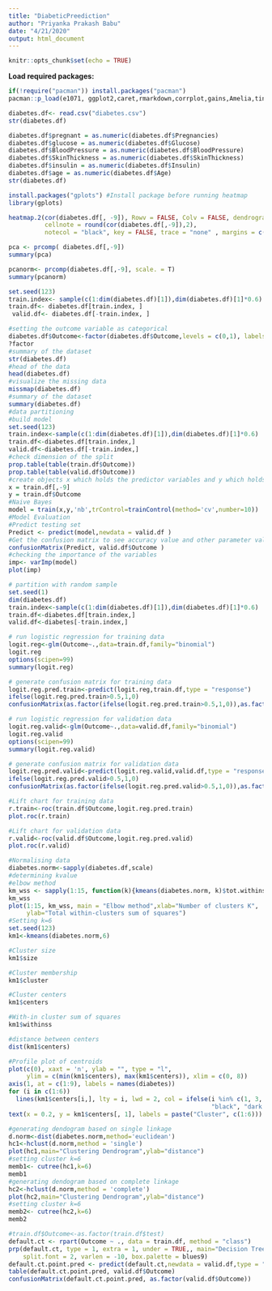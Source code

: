 ---
title: "DiabeticPreediction"
author: "Priyanka Prakash Babu"
date: "4/21/2020"
output: html_document
---

```{r setup, include=FALSE}
knitr::opts_chunk$set(echo = TRUE)
```
__Load required packages:__
```{r loadpackages, include = FALSE}
if(!require("pacman")) install.packages("pacman")
pacman::p_load(e1071, ggplot2,caret,rmarkdown,corrplot,gains,Amelia,tinytex,klar,rpart,rpart.plot,pROC)
```

```{r Load data}
diabetes.df<- read.csv("diabetes.csv") 
str(diabetes.df) 
```

```{r Change the datatype to numeric }
diabetes.df$pregnant = as.numeric(diabetes.df$Pregnancies) 
diabetes.df$glucose = as.numeric(diabetes.df$Glucose) 
diabetes.df$BloodPressure = as.numeric(diabetes.df$BloodPressure) 
diabetes.df$SkinThickness = as.numeric(diabetes.df$SkinThickness) 
diabetes.df$insulin = as.numeric(diabetes.df$Insulin) 
diabetes.df$age = as.numeric(diabetes.df$Age) 
str(diabetes.df) 
```

```{r Heatmap}
install.packages("gplots") #Install package before running heatmap
library(gplots) 

heatmap.2(cor(diabetes.df[, -9]), Rowv = FALSE, Colv = FALSE, dendrogram = "none",           
          cellnote = round(cor(diabetes.df[,-9]),2),           
          notecol = "black", key = FALSE, trace = "none" , margins = c(10,10))
```

```{r Do PCA with non normalized data}
pca <- prcomp( diabetes.df[,-9]) 
summary(pca) 
```

```{r Do PCA with normalized data}
pcanorm<- prcomp(diabetes.df[,-9], scale. = T) 
summary(pcanorm) 
```

```{r Data partitioning}
set.seed(123) 
train.index<- sample(c(1:dim(diabetes.df)[1]),dim(diabetes.df)[1]*0.6) 
train.df<- diabetes.df[train.index, ] 
 valid.df<- diabetes.df[-train.index, ] 
```

```{r NAIVE BAYES}
#setting the outcome variable as categorical
diabetes.df$Outcome<-factor(diabetes.df$Outcome,levels = c(0,1), labels = c("False","True"))
?factor
#summary of the dataset
str(diabetes.df) 
#head of the data
head(diabetes.df)
#visualize the missing data
missmap(diabetes.df)
#summary of the dataset
summary(diabetes.df)
#data partitioning
#build model
set.seed(123)
train.index<-sample(c(1:dim(diabetes.df)[1]),dim(diabetes.df)[1]*0.6)
train.df<-diabetes.df[train.index,]
valid.df<-diabetes.df[-train.index,]
#check dimension of the split
prop.table(table(train.df$Outcome))
prop.table(table(valid.df$Outcome))
#create objects x which holds the predictor variables and y which holds the response variables
x = train.df[,-9]
y = train.df$Outcome
#Naive Bayes
model = train(x,y,'nb',trControl=trainControl(method='cv',number=10))
#Model Evaluation
#Predict testing set
Predict <- predict(model,newdata = valid.df )
#Get the confusion matrix to see accuracy value and other parameter values
confusionMatrix(Predict, valid.df$Outcome )
#checking the importance of the variables
imp<- varImp(model)
plot(imp)
```

```{r lOGISTIC REGRESSION}
# partition with random sample
set.seed(1)
dim(diabetes.df)
train.index<-sample(c(1:dim(diabetes.df)[1]),dim(diabetes.df)[1]*0.6)
train.df<-diabetes.df[train.index,]
valid.df<-diabetes[-train.index,]

# run logistic regression for training data
logit.reg<-glm(Outcome~.,data=train.df,family="binomial")
logit.reg
options(scipen=99)
summary(logit.reg)

# generate confusion matrix for training data
logit.reg.pred.train<-predict(logit.reg,train.df,type = "response")
ifelse(logit.reg.pred.train>0.5,1,0)
confusionMatrix(as.factor(ifelse(logit.reg.pred.train>0.5,1,0)),as.factor(train.df$Outcome))

# run logistic regression for validation data
logit.reg.valid<-glm(Outcome~.,data=valid.df,family="binomial")
logit.reg.valid
options(scipen=99)
summary(logit.reg.valid)

# generate confusion matrix for validation data
logit.reg.pred.valid<-predict(logit.reg.valid,valid.df,type = "response")
ifelse(logit.reg.pred.valid>0.5,1,0)
confusionMatrix(as.factor(ifelse(logit.reg.pred.valid>0.5,1,0)),as.factor(valid.df$Outcome))

#Lift chart for training data
r.train<-roc(train.df$Outcome,logit.reg.pred.train)
plot.roc(r.train)

#Lift chart for validation data
r.valid<-roc(valid.df$Outcome,logit.reg.pred.valid)
plot.roc(r.valid)
```

```{r K-MEANS CLUSTERING}
#Normalising data
diabetes.norm<-sapply(diabetes.df,scale)
#determining kvalue
#elbow method
km_wss <- sapply(1:15, function(k){kmeans(diabetes.norm, k)$tot.withinss})
km_wss
plot(1:15, km_wss, main = "Elbow method",xlab="Number of clusters K",
     ylab="Total within-clusters sum of squares")
#Setting k=6
set.seed(123)
km1<-kmeans(diabetes.norm,6)

#Cluster size
km1$size

#Cluster membership
km1$cluster

#Cluster centers
km1$centers

#With-in cluster sum of squares
km1$withinss

#distance between centers
dist(km1$centers)

#Profile plot of centroids
plot(c(0), xaxt = 'n', ylab = "", type = "l", 
     ylim = c(min(km1$centers), max(km1$centers)), xlim = c(0, 8))
axis(1, at = c(1:9), labels = names(diabetes))
for (i in c(1:6))
  lines(km1$centers[i,], lty = i, lwd = 2, col = ifelse(i %in% c(1, 3, 5),
                                                        "black", "dark grey"))
text(x = 0.2, y = km1$centers[, 1], labels = paste("Cluster", c(1:6)))
```

```{r HIERARCHIAL CLUSTERING}
#generating dendogram based on single linkage
d.norm<-dist(diabetes.norm,method='euclidean')
hc1<-hclust(d.norm,method = 'single')
plot(hc1,main="Clustering Dendrogram",ylab="distance")
#setting cluster k=6
memb1<- cutree(hc1,k=6)
memb1
#generating dendogram based on complete linkage
hc2<-hclust(d.norm,method = 'complete')
plot(hc2,main="Clustering Dendrogram",ylab="distance")
#setting cluster k=6
memb2<- cutree(hc2,k=6)
memb2
```

```{r CLASSIFICATION TREES}
#train.df$Outcome<-as.factor(train.df$test) 
default.ct <- rpart(Outcome ~ ., data = train.df, method = "class") 
prp(default.ct, type = 1, extra = 1, under = TRUE,, main="Decision Tree", 
    split.font = 2, varlen = -10, box.palette = blues9) 
default.ct.point.pred <- predict(default.ct,newdata = valid.df,type = "class") 
table(default.ct.point.pred, valid.df$Outcome) 
confusionMatrix(default.ct.point.pred, as.factor(valid.df$Outcome)) 
```



